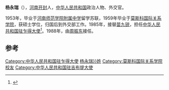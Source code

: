 '''杨永瑞'''（{{bd|1933年||}}），[[河南|河南]][[开封|开封]]人，[[中华人民共和国|中华人民共和国]]政治人物、外交官。

1953年，毕业于[[河南师范学院附属中学|河南师范学院附属中学]]留学苏联，1959年毕业于[[莫斯科国际关系学院|莫斯科国际关系学院]]，获硕士学位，归国后到外交部工作。1985年，接替[[苗九锐|苗九锐]]，担任[[中国驻乍得大使列表|中华人民共和国驻乍得大使]]<ref>{{cite web|author=中华人民共和国外交部|title=中国驻乍得历任大使|url=http://www.mfa.gov.cn/chn/pds/ziliao/wjrw/2167/2170/t9217.htm|publisher=中华人民共和国外交部|accessdate=2012-03-07}}</ref>。1988年，由[[周振东|周振东]]接任。

== 参考 ==
{{reflist}}
{{start box}}
{{s-dip}}
{{succession box|[[苗九锐|苗九锐]]|[[周振东|周振东]]|[[中国驻乍得大使列表|中华人民共和国驻乍得大使]]|1985年12月-1988年8月}}
{{succession box|[[孫治榮|孫治榮]]|[[郭邦彥|郭邦彥]]|[[中國駐吉布提大使列表|中華人民共和國駐吉布提大使]]|1992年11月－1994年11月}}
{{end box}}
{{中国政治人物小作品}}

[[Category:中华人民共和国驻乍得大使|Category:中华人民共和国驻乍得大使]]
[[Category:{{Str_left|杨永瑞}}姓]]
[[Category:莫斯科国际关系学院校友|Category:莫斯科国际关系学院校友]]
[[Category:中华人民共和国驻吉布提大使|Category:中华人民共和国驻吉布提大使]]